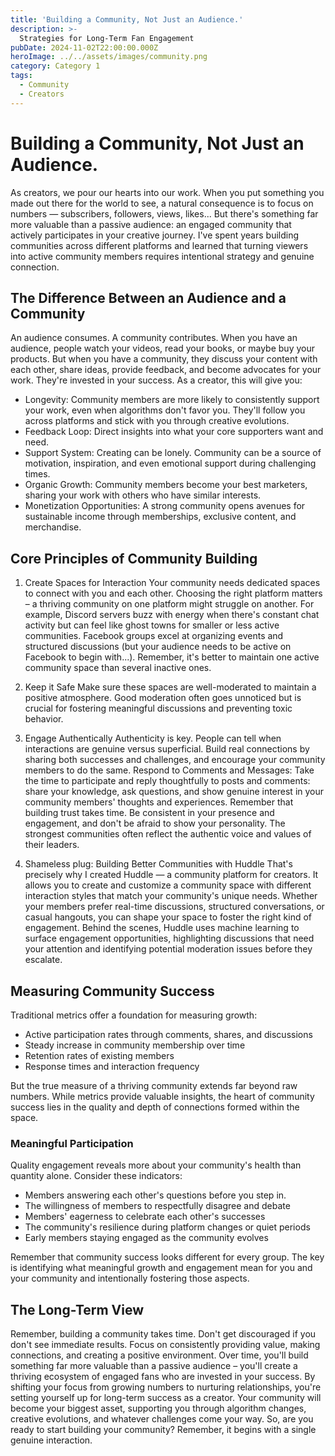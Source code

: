 ```yaml
---
title: 'Building a Community, Not Just an Audience.'
description: >-
  Strategies for Long-Term Fan Engagement
pubDate: 2024-11-02T22:00:00.000Z
heroImage: ../../assets/images/community.png
category: Category 1
tags:
  - Community
  - Creators
---
```


# Building a Community, Not Just an Audience.

As creators, we pour our hearts into our work. When you put something you made out there for the world to see, a natural consequence is to focus on numbers — subscribers, followers, views, likes... But there's something far more valuable than a passive audience: an engaged community that actively participates in your creative journey. I've spent years building communities across different platforms and learned that turning viewers into active community members requires intentional strategy and genuine connection.

## The Difference Between an Audience and a Community

An audience consumes. A community contributes. When you have an audience, people watch your videos, read your books, or maybe buy your products. But when you have a community, they discuss your content with each other, share ideas, provide feedback, and become advocates for your work. They're invested in your success. As a creator, this will give you:

- Longevity: Community members are more likely to consistently support your work, even when algorithms don't favor you. They'll follow you across platforms and stick with you through creative evolutions.
- Feedback Loop: Direct insights into what your core supporters want and need.
- Support System: Creating can be lonely. Community can be a source of motivation, inspiration, and even emotional support during challenging times.
- Organic Growth: Community members become your best marketers, sharing your work with others who have similar interests.
- Monetization Opportunities: A strong community opens avenues for sustainable income through memberships, exclusive content, and merchandise.

## Core Principles of Community Building

1. Create Spaces for Interaction
   Your community needs dedicated spaces to connect with you and each other. Choosing the right platform matters – a thriving community on one platform might struggle on another. For example, Discord servers buzz with energy when there's constant chat activity but can feel like ghost towns for smaller or less active communities. Facebook groups excel at organizing events and structured discussions (but your audience needs to be active on Facebook to begin with...).
   Remember, it's better to maintain one active community space than several inactive ones.

1. Keep it Safe
   Make sure these spaces are well-moderated to maintain a positive atmosphere.
   Good moderation often goes unnoticed but is crucial for fostering meaningful discussions and preventing toxic behavior.

1. Engage Authentically
   Authenticity is key. People can tell when interactions are genuine versus superficial. Build real connections by sharing both successes and challenges, and encourage your community members to do the same.
   Respond to Comments and Messages: Take the time to participate and reply thoughtfully to posts and comments: share your knowledge, ask questions, and show genuine interest in your community members' thoughts and experiences.
   Remember that building trust takes time. Be consistent in your presence and engagement, and don't be afraid to show your personality. The strongest communities often reflect the authentic voice and values of their leaders.

1. Shameless plug: Building Better Communities with Huddle
   That's precisely why I created Huddle — a community platform for creators. It allows you to create and customize a community space with different interaction styles that match your community's unique needs. Whether your members prefer real-time discussions, structured conversations, or casual hangouts, you can shape your space to foster the right kind of engagement.
   Behind the scenes, Huddle uses machine learning to surface engagement opportunities, highlighting discussions that need your attention and identifying potential moderation issues before they escalate.

## Measuring Community Success

Traditional metrics offer a foundation for measuring growth:

- Active participation rates through comments, shares, and discussions
- Steady increase in community membership over time
- Retention rates of existing members
- Response times and interaction frequency

But the true measure of a thriving community extends far beyond raw numbers. While metrics provide valuable insights, the heart of community success lies in the quality and depth of connections formed within the space.

### Meaningful Participation

Quality engagement reveals more about your community's health than quantity alone. Consider these indicators:

- Members answering each other's questions before you step in.
- The willingness of members to respectfully disagree and debate
- Members' eagerness to celebrate each other's successes
- The community's resilience during platform changes or quiet periods
- Early members staying engaged as the community evolves

Remember that community success looks different for every group. The key is identifying what meaningful growth and engagement mean for you and your community and intentionally fostering those aspects.

## The Long-Term View

Remember, building a community takes time. Don't get discouraged if you don't see immediate results. Focus on consistently providing value, making connections, and creating a positive environment. Over time, you'll build something far more valuable than a passive audience – you'll create a thriving ecosystem of engaged fans who are invested in your success.
By shifting your focus from growing numbers to nurturing relationships, you're setting yourself up for long-term success as a creator. Your community will become your biggest asset, supporting you through algorithm changes, creative evolutions, and whatever challenges come your way.
So, are you ready to start building your community? Remember, it begins with a single genuine interaction.
